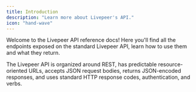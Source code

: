 ```yaml
---
title: Introduction
description: "Learn more about Livepeer's API."
icon: "hand-wave"
---
```


Welcome to the Livepeer API reference docs! Here you'll find all the endpoints
exposed on the standard Livepeer API, learn how to use them and what they
return.

The Livepeer API is organized around REST, has predictable resource-oriented
URLs, accepts JSON request bodies, returns JSON-encoded responses, and uses
standard HTTP response codes, authentication, and verbs.
